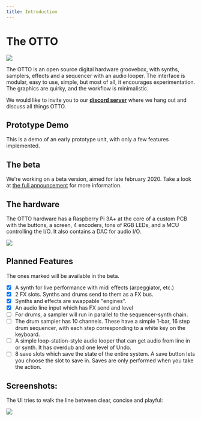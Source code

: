 ```yaml
---
title: Introduction
---
```


The OTTO
========

<PatreonBadge/>

![](../images/render1.png)

The OTTO is an open source digital hardware groovebox, with synths, samplers, effects and a sequencer with an audio looper. The interface is modular, easy to use, simple, but most of all, it encourages experimentation. The graphics are quirky, and the workflow is minimalistic.

We would like to invite you to our **[discord server](/discord)** where we hang out and discuss all things OTTO.

## Prototype Demo

<YouTube videoId="nBDd2tuIafM"/>

This is a demo of an early prototype unit, with only a few features implemented. 

## The beta

We're working on a beta version, aimed for late february 2020. Take a look at [the full announcement](/posts/beta-announcement) for more information.

## The hardware

The OTTO hardware has a Raspberry Pi 3A+ at the core of a custom PCB with the buttons, a screen, 4 encoders, tons of RGB LEDs, and a MCU controlling the I/O. It also contains a DAC for audio I/O.

![](../images/render2.png)

## Planned Features

The ones marked will be available in the beta.

- [x] A synth for live performance with midi effects (arpeggiator, etc.)
- [x] 2 FX slots. Synths and drums send to them as a FX bus.
- [x] Synths and effects are swappable "engines".
- [x] An audio line input which has FX send and level
- [ ] For drums, a sampler will run in parallel to the sequencer-synth chain. 
- [ ] The drum sampler has 10 channels. These have a simple 1-bar, 16 step drum sequencer, with each step 
      corresponding to a white key on the keyboard.
- [ ] A simple loop-station-style audio looper that can get audio from line in or synth. 
      It has overdub and one level of Undo.
- [ ] 8 save slots which save the state of the entire system. A save button lets you choose the slot to save in. Saves are only performed when you take the action.

## Screenshots:

The UI tries to walk the line between clear, concise and playful:

![](../images/otto-screenshots.png)



